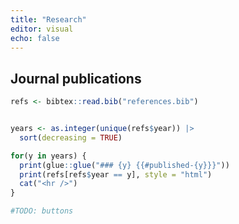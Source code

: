 ```yaml
---
title: "Research"
editor: visual
echo: false
---
```


## Journal publications

```r

refs <- bibtex::read.bib("references.bib")


years <- as.integer(unique(refs$year)) |> 
  sort(decreasing = TRUE)

for(y in years) {
  print(glue::glue("### {y} {{#published-{y}}}"))
  print(refs[refs$year == y], style = "html")
  cat("<hr />")
}

#TODO: buttons
```
